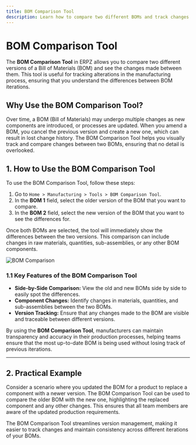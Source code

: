 ```yaml
---
title: BOM Comparison Tool
description: Learn how to compare two different BOMs and track changes using the BOM Comparison Tool in ERPZ.
---
```


# BOM Comparison Tool

The **BOM Comparison Tool** in ERPZ allows you to compare two different versions of a Bill of Materials (BOM) and see the changes made between them. This tool is useful for tracking alterations in the manufacturing process, ensuring that you understand the differences between BOM iterations.

## Why Use the BOM Comparison Tool?

Over time, a BOM (Bill of Materials) may undergo multiple changes as new components are introduced, or processes are updated. When you amend a BOM, you cancel the previous version and create a new one, which can result in lost change history. The BOM Comparison Tool helps you visually track and compare changes between two BOMs, ensuring that no detail is overlooked.

## 1. How to Use the BOM Comparison Tool

To use the BOM Comparison Tool, follow these steps:

1. Go to `Home > Manufacturing > Tools > BOM Comparison Tool`.
2. In the **BOM 1** field, select the older version of the BOM that you want to compare.
3. In the **BOM 2** field, select the new version of the BOM that you want to see the differences for.

Once both BOMs are selected, the tool will immediately show the differences between the two versions. This comparison can include changes in raw materials, quantities, sub-assemblies, or any other BOM components.

![BOM Comparison]()

### 1.1 Key Features of the BOM Comparison Tool

- **Side-by-Side Comparison:** View the old and new BOMs side by side to easily spot the differences.
- **Component Changes:** Identify changes in materials, quantities, and sub-assemblies between the two BOMs.
- **Version Tracking:** Ensure that any changes made to the BOM are visible and traceable between different versions.

By using the **BOM Comparison Tool**, manufacturers can maintain transparency and accuracy in their production processes, helping teams ensure that the most up-to-date BOM is being used without losing track of previous iterations.

---

## 2. Practical Example

Consider a scenario where you updated the BOM for a product to replace a component with a newer version. The BOM Comparison Tool can be used to compare the older BOM with the new one, highlighting the replaced component and any other changes. This ensures that all team members are aware of the updated production requirements.

The BOM Comparison Tool streamlines version management, making it easier to track changes and maintain consistency across different iterations of your BOMs.



